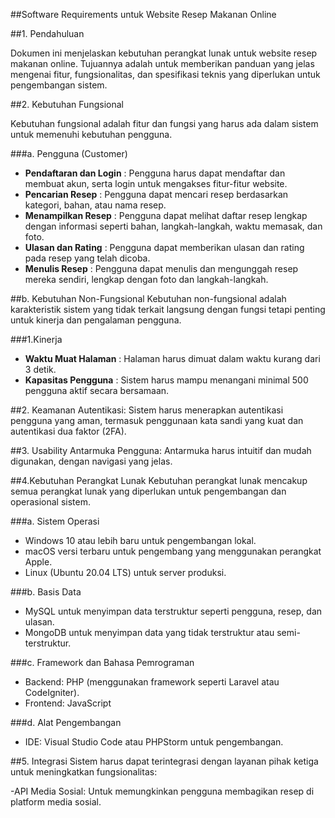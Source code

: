 
##Software Requirements untuk Website Resep Makanan Online

##1. Pendahuluan

Dokumen ini menjelaskan kebutuhan perangkat lunak untuk website resep makanan online. Tujuannya adalah untuk memberikan panduan yang jelas mengenai fitur, fungsionalitas, dan spesifikasi teknis yang diperlukan untuk pengembangan sistem.

##2. Kebutuhan Fungsional

Kebutuhan fungsional adalah fitur dan fungsi yang harus ada dalam sistem untuk memenuhi kebutuhan pengguna.

###a. Pengguna (Customer)
- **Pendaftaran dan Login** : Pengguna harus dapat mendaftar dan membuat akun, serta login untuk mengakses fitur-fitur website.
- **Pencarian Resep** : Pengguna dapat mencari resep berdasarkan kategori, bahan, atau nama resep.
- **Menampilkan Resep** : Pengguna dapat melihat daftar resep lengkap dengan informasi seperti bahan, langkah-langkah, waktu memasak, dan foto.
- **Ulasan dan Rating** : Pengguna dapat memberikan ulasan dan rating pada resep yang telah dicoba.
- **Menulis Resep** : Pengguna dapat menulis dan mengunggah resep mereka sendiri, lengkap dengan foto dan langkah-langkah.

##b. Kebutuhan Non-Fungsional
Kebutuhan non-fungsional adalah karakteristik sistem yang tidak terkait langsung dengan fungsi tetapi penting untuk kinerja dan pengalaman pengguna.

###1.Kinerja
- **Waktu Muat Halaman** : Halaman harus dimuat dalam waktu kurang dari 3 detik.
- **Kapasitas Pengguna** : Sistem harus mampu menangani minimal 500 pengguna aktif secara bersamaan.

##2. Keamanan
Autentikasi: Sistem harus menerapkan autentikasi pengguna yang aman, termasuk penggunaan kata sandi yang kuat dan autentikasi dua faktor (2FA).

##3. Usability
Antarmuka Pengguna: Antarmuka harus intuitif dan mudah digunakan, dengan navigasi yang jelas.

##4.Kebutuhan Perangkat Lunak
Kebutuhan perangkat lunak mencakup semua perangkat lunak yang diperlukan untuk pengembangan dan operasional sistem.

###a. Sistem Operasi
- Windows 10 atau lebih baru untuk pengembangan lokal.
- macOS versi terbaru untuk pengembang yang menggunakan perangkat Apple.
- Linux (Ubuntu 20.04 LTS) untuk server produksi.

###b. Basis Data
- MySQL untuk menyimpan data terstruktur seperti pengguna, resep, dan ulasan.
- MongoDB untuk menyimpan data yang tidak terstruktur atau semi-terstruktur.

###c. Framework dan Bahasa Pemrograman
- Backend: PHP (menggunakan framework seperti Laravel atau CodeIgniter).
- Frontend: JavaScript 

###d. Alat Pengembangan
- IDE: Visual Studio Code atau PHPStorm untuk pengembangan.

##5. Integrasi
Sistem harus dapat terintegrasi dengan layanan pihak ketiga untuk meningkatkan fungsionalitas:

-API Media Sosial: Untuk memungkinkan pengguna membagikan resep di platform media sosial.